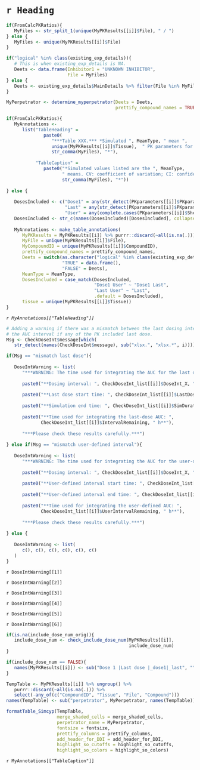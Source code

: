 # `r Heading`

```r

if(FromCalcPKRatios){
   MyFiles <- str_split_1(unique(MyPKResults[[i]]$File), " / ")
} else {
   MyFiles <- unique(MyPKResults[[i]]$File)
}

if("logical" %in% class(existing_exp_details)){
   # This is when existing_exp_details is NA.
   Deets <- data.frame(Inhibitor1 = "UNKNOWN INHIBITOR", 
                       File = MyFiles)
} else {
   Deets <- existing_exp_details$MainDetails %>% filter(File %in% MyFiles)
}

MyPerpetrator <- determine_myperpetrator(Deets = Deets, 
                                         prettify_compound_names = TRUE)

if(FromCalcPKRatios){
   MyAnnotations <- 
      list("TableHeading" = 
              paste0(
                 "***Table XXX.*** *Simulated ", MeanType, " mean ", 
                 unique(MyPKResults[[i]]$Tissue),  " PK parameters for the file pair ", 
                 str_comma(MyFiles), "*"), 
           
           "TableCaption" = 
              paste0("*Simulated values listed are the ", MeanType, 
                     " means. CV: coefficient of variation; CI: confidence interval. Source simulated data: ", 
                     str_comma(MyFiles), "*"))
   
} else {
   
   DosesIncluded <- c("Dose1" = any(str_detect(PKparameters[[i]]$PKparameter, "_dose1")),
                      "Last" = any(str_detect(PKparameters[[i]]$PKparameter, "_last")), 
                      "User" = any(complete.cases(PKparameters[[i]]$Sheet)))
   DosesIncluded <- str_c(names(DosesIncluded)[DosesIncluded], collapse = " ")
   
   MyAnnotations <- make_table_annotations(
      MyPKResults = MyPKResults[[i]] %>% purrr::discard(~all(is.na(.))), 
      MyFile = unique(MyPKResults[[i]]$File), 
      MyCompoundID = unique(MyPKResults[[i]]$CompoundID), 
      prettify_compound_names = prettify_compound_names,
      Deets = switch(as.character("logical" %in% class(existing_exp_details)), 
                     "TRUE" = data.frame(), 
                     "FALSE" = Deets), 
      MeanType = MeanType, 
      DosesIncluded = case_match(DosesIncluded, 
                                 "Dose1 User" ~ "Dose1 Last", 
                                 "Last User" ~ "Last", 
                                 .default = DosesIncluded), 
      tissue = unique(MyPKResults[[i]]$Tissue))
}

```

*`r MyAnnotations[["TableHeading"]]`*


```r

# Adding a warning if there was a mismatch between the last dosing interval and
# the AUC interval if any of the PK included last dose.
Msg <- CheckDoseInt$message[which(
   str_detect(names(CheckDoseInt$message), sub("xlsx.", "xlsx.*", i)))]

if(Msg == "mismatch last dose"){
   
   DoseIntWarning <- list(
      "***WARNING: The time used for integrating the AUC for the last dose was not the same as the dosing interval.***", 
      
      paste0("**Dosing interval: ", CheckDoseInt_list[[i]]$DoseInt_X, " h**"),
      
      paste0("**Last dose start time: ", CheckDoseInt_list[[i]]$LastDoseTime, " h**"),
      
      paste0("**Simulation end time: ", CheckDoseInt_list[[i]]$SimDuration, " h**"),
      
      paste0("**Time used for integrating the last-dose AUC: ", 
             CheckDoseInt_list[[i]]$IntervalRemaining, " h**"),
      
      "***Please check these results carefully.***")
   
} else if(Msg == "mismatch user-defined interval"){
   
   DoseIntWarning <- list(
      "***WARNING: The time used for integrating the AUC for the user-defined interval was not the same as the dosing interval.***", 
      
      paste0("**Dosing interval: ", CheckDoseInt_list[[i]]$DoseInt_X, " h**"),
      
      paste0("**User-defined interval start time: ", CheckDoseInt_list[[i]]$UserIntervalStart, " h**"),
      
      paste0("**User-defined interval end time: ", CheckDoseInt_list[[i]]$UserIntervalEnd, " h**"),
      
      paste0("**Time used for integrating the user-defined AUC: ", 
             CheckDoseInt_list[[i]]$UserIntervalRemaining, " h**"),
      
      "***Please check these results carefully.***")
   
} else {
   
   DoseIntWarning <- list(
      c(), c(), c(), c(), c(), c()
   )
}

```
`r DoseIntWarning[[1]]` 

`r DoseIntWarning[[2]]` 

`r DoseIntWarning[[3]]` 

`r DoseIntWarning[[4]]` 

`r DoseIntWarning[[5]]` 

`r DoseIntWarning[[6]]` 



```r

if(is.na(include_dose_num_orig)){
   include_dose_num <- check_include_dose_num(MyPKResults[[i]], 
                                              include_dose_num)
}

if(include_dose_num == FALSE){
   names(MyPKResults[[i]]) <- sub("Dose 1 |Last dose |_dose1|_last", "", names(MyPKResults[[i]]))
}

TempTable <- MyPKResults[[i]] %>% ungroup() %>% 
   purrr::discard(~all(is.na(.))) %>% 
   select(-any_of(c("CompoundID", "Tissue", "File", "Compound")))
names(TempTable) <- sub("perpetrator", MyPerpetrator, names(TempTable))

formatTable_Simcyp(TempTable,
                   merge_shaded_cells = merge_shaded_cells,
                   perpetrator_name = MyPerpetrator, 
                   fontsize = fontsize,
                   prettify_columns = prettify_columns, 
                   add_header_for_DDI = add_header_for_DDI, 
                   highlight_so_cutoffs = highlight_so_cutoffs, 
                   highlight_so_colors = highlight_so_colors)

```

`r MyAnnotations[["TableCaption"]]`
